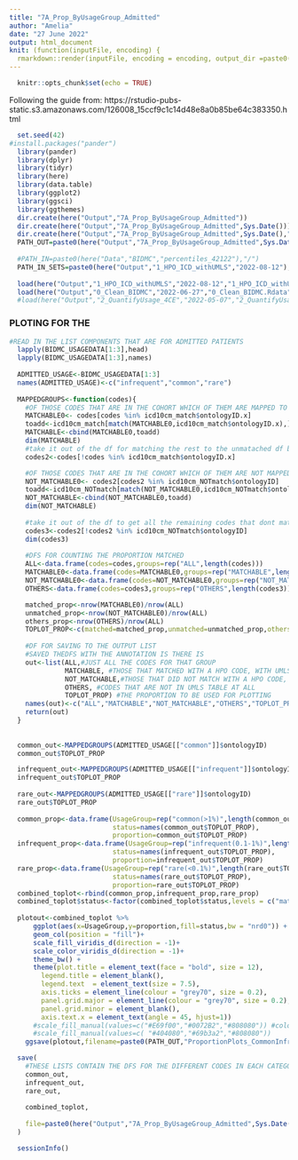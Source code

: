 ```yaml
---
title: "7A_Prop_ByUsageGroup_Admitted"
author: "Amelia"
date: "27 June 2022"
output: html_document
knit: (function(inputFile, encoding) {
  rmarkdown::render(inputFile, encoding = encoding, output_dir =paste0("../../Output/7A_Prop_ByUsageGroup_Admitted/",Sys.Date())) })
---
```


```r
  knitr::opts_chunk$set(echo = TRUE)
```

Following the guide from: https://rstudio-pubs-static.s3.amazonaws.com/126008_15ccf9c1c14d48e8a0b85be64c383350.html
```R
  set.seed(42)
#install.packages("pander")
  library(pander)
  library(dplyr)
  library(tidyr)
  library(here)
  library(data.table)
  library(ggplot2)
  library(ggsci)
  library(ggthemes)
  dir.create(here("Output","7A_Prop_ByUsageGroup_Admitted"))
  dir.create(here("Output","7A_Prop_ByUsageGroup_Admitted",Sys.Date()))
  dir.create(here("Output","7A_Prop_ByUsageGroup_Admitted",Sys.Date(),"Outfiles"))
  PATH_OUT=paste0(here("Output","7A_Prop_ByUsageGroup_Admitted",Sys.Date(),"Outfiles"),"/")
  
  #PATH_IN=paste0(here("Data","BIDMC","percentiles_42122"),"/")
  PATH_IN_SETS=paste0(here("Output","1_HPO_ICD_withUMLS","2022-08-12"),"/")
  
  load(here("Output","1_HPO_ICD_withUMLS","2022-08-12","1_HPO_ICD_withUMLS.Rdata"))
  load(here("Output","0_Clean_BIDMC","2022-06-27","0_Clean_BIDMC.Rdata"))
  #load(here("Output","2_QuantifyUsage_4CE","2022-05-07","2_QuantifyUsage_4CE.Rdata")) #same as 3_TOP_ICD_4CE::2022-04-12 but additionally saved the OTHERS DF in the list as well
```

### PLOTING FOR THE 
```R
#READ IN THE LIST COMPONENTS THAT ARE FOR ADMITTED PATIENTS
  lapply(BIDMC_USAGEDATA[1:3],head)
  lapply(BIDMC_USAGEDATA[1:3],names)
  
  ADMITTED_USAGE<-BIDMC_USAGEDATA[1:3]
  names(ADMITTED_USAGE)<-c("infrequent","common","rare")
  
  MAPPEDGROUPS<-function(codes){
    #OF THOSE CODES THAT ARE IN THE COHORT WHICH OF THEM ARE MAPPED TO HPO VIA THE UMLS DICTIONARY
    MATCHABLE0<- codes[codes %in% icd10cm_match$ontologyID.x]
    toadd<-icd10cm_match[match(MATCHABLE0,icd10cm_match$ontologyID.x),]
    MATCHABLE<-cbind(MATCHABLE0,toadd)
    dim(MATCHABLE)
    #take it out of the df for matching the rest to the unmatached df because the ontology id is not unique
    codes2<-codes[!codes %in% icd10cm_match$ontologyID.x]

    #OF THOSE CODES THAT ARE IN THE COHORT WHICH OF THEM ARE NOT MAPPED TO HPO VIA THE UMLS DICTIONARY
    NOT_MATCHABLE0<- codes2[codes2 %in% icd10cm_NOTmatch$ontologyID]
    toadd<-icd10cm_NOTmatch[match(NOT_MATCHABLE0,icd10cm_NOTmatch$ontologyID),]
    NOT_MATCHABLE<-cbind(NOT_MATCHABLE0,toadd)
    dim(NOT_MATCHABLE)
    
    #take it out of the df to get all the remaining codes that dont match to ICD at all
    codes3<-codes2[!codes2 %in% icd10cm_NOTmatch$ontologyID]
    dim(codes3)
    
    #DFS FOR COUNTING THE PROPORTION MATCHED 
    ALL<-data.frame(codes=codes,groups=rep("ALL",length(codes)))
    MATCHABLE0<-data.frame(codes=MATCHABLE0,groups=rep("MATCHABLE",length(MATCHABLE0)))
    NOT_MATCHABLE0<-data.frame(codes=NOT_MATCHABLE0,groups=rep("NOT_MATCHABLE",length(NOT_MATCHABLE0)))
    OTHERS<-data.frame(codes=codes3,groups=rep("OTHERS",length(codes3)))

    matched_prop<-nrow(MATCHABLE0)/nrow(ALL)
    unmatched_prop<-nrow(NOT_MATCHABLE0)/nrow(ALL)
    others_prop<-nrow(OTHERS)/nrow(ALL)
    TOPLOT_PROP<-c(matched=matched_prop,unmatched=unmatched_prop,others=others_prop)
    
    #DF FOR SAVING TO THE OUTPUT LIST
    #SAVED THEDFS WITH THE ANNOTATION IS THERE IS
    out<-list(ALL,#JUST ALL THE CODES FOR THAT GROUP
              MATCHABLE, #THOSE THAT MATCHED WITH A HPO CODE, WITH UMLS TABLE MATCHED
              NOT_MATCHABLE,#THOSE THAT DID NOT MATCH WITH A HPO CODE, THESE CODES ARE FOUND IN icd10cm_NOTmatch
              OTHERS, #CODES THAT ARE NOT IN UMLS TABLE AT ALL
              TOPLOT_PROP) #THE PROPORTION TO BE USED FOR PLOTTING
    names(out)<-c("ALL","MATCHABLE","NOT_MATCHABLE","OTHERS","TOPLOT_PROP")
    return(out)
  }
  
  
  common_out<-MAPPEDGROUPS(ADMITTED_USAGE[["common"]]$ontologyID)
  common_out$TOPLOT_PROP

  infrequent_out<-MAPPEDGROUPS(ADMITTED_USAGE[["infrequent"]]$ontologyID)
  infrequent_out$TOPLOT_PROP
  
  rare_out<-MAPPEDGROUPS(ADMITTED_USAGE[["rare"]]$ontologyID)
  rare_out$TOPLOT_PROP
  
  common_prop<-data.frame(UsageGroup=rep("common(>1%)",length(common_out$TOPLOT_PROP)),
                          status=names(common_out$TOPLOT_PROP),
                          proportion=common_out$TOPLOT_PROP)
  infrequent_prop<-data.frame(UsageGroup=rep("infrequent(0.1-1%)",length(infrequent_out$TOPLOT_PROP)),
                          status=names(infrequent_out$TOPLOT_PROP),
                          proportion=infrequent_out$TOPLOT_PROP)
  rare_prop<-data.frame(UsageGroup=rep("rare(<0.1%)",length(rare_out$TOPLOT_PROP)),
                          status=names(rare_out$TOPLOT_PROP),
                          proportion=rare_out$TOPLOT_PROP)
  combined_toplot<-rbind(common_prop,infrequent_prop,rare_prop)
  combined_toplot$status<-factor(combined_toplot$status,levels = c("matched","unmatched","others"))
  
  plotout<-combined_toplot %>%
      ggplot(aes(x=UsageGroup,y=proportion,fill=status,bw = "nrd0")) +
      geom_col(position = "fill")+
      scale_fill_viridis_d(direction = -1)+
      scale_color_viridis_d(direction = -1)+
      theme_bw() + 
      theme(plot.title = element_text(face = "bold", size = 12),
        legend.title = element_blank(), 
        legend.text  = element_text(size = 7.5),
        axis.ticks = element_line(colour = "grey70", size = 0.2),
        panel.grid.major = element_line(colour = "grey70", size = 0.2),
        panel.grid.minor = element_blank(),
        axis.text.x = element_text(angle = 45, hjust=1))
      #scale_fill_manual(values=c("#E69f00","#0072B2","#808080")) #color blind
      #scale_fill_manual(values=c( "#404080","#69b3a2","#808080"))
    ggsave(plotout,filename=paste0(PATH_OUT,"ProportionPlots_CommonInfrequetRare.pdf"), width = 4, height = 5)

```


```R
  save(
    #THESE LISTS CONTAIN THE DFS FOR THE DIFFERENT CODES IN EACH CATEGORY AND THE PORPORTION FOR PLOTTING
    common_out,
    infrequent_out,
    rare_out,
    
    combined_toplot,
    
    file=paste0(here("Output","7A_Prop_ByUsageGroup_Admitted",Sys.Date()),"/7A_Prop_ByUsageGroup_Admitted.Rdata")
  )
```

```R
  sessionInfo()
```
